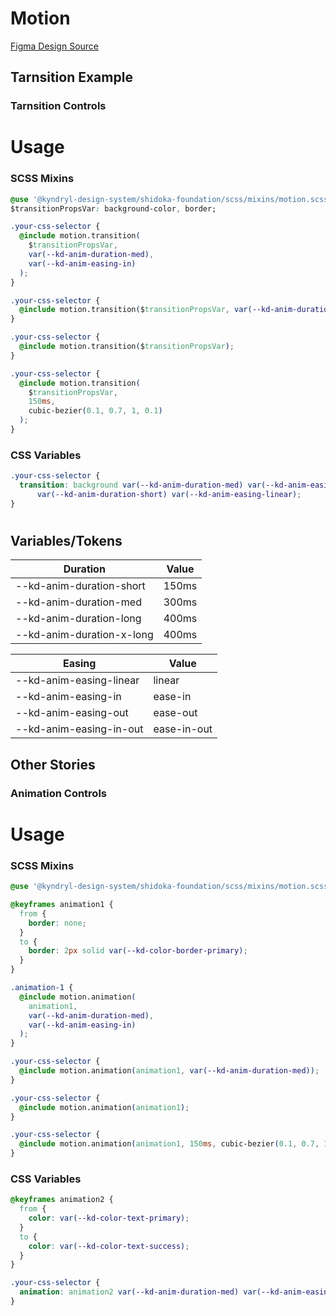 
<Meta of={MotionStories} />

# Motion

[Figma Design Source](https://www.figma.com/file/5TqtPa7KWfhJbQv6ELnbqf/Foundation?node-id=72%3A17784&mode=dev)

## Tarnsition Example

<Canvas>
  <Story of={MotionStories.Transition} />
</Canvas>

### Tarnsition Controls

<Controls of={MotionStories.Transition} />

# Usage

### SCSS Mixins

```css
@use '@kyndryl-design-system/shidoka-foundation/scss/mixins/motion.scss';
$transitionPropsVar: background-color, border;

.your-css-selector {
  @include motion.transition(
    $transitionPropsVar,
    var(--kd-anim-duration-med),
    var(--kd-anim-easing-in)
  );
}

.your-css-selector {
  @include motion.transition($transitionPropsVar, var(--kd-anim-duration-med));
}

.your-css-selector {
  @include motion.transition($transitionPropsVar);
}

.your-css-selector {
  @include motion.transition(
    $transitionPropsVar,
    150ms,
    cubic-bezier(0.1, 0.7, 1, 0.1)
  );
}
```

### CSS Variables

```css
.your-css-selector {
  transition: background var(--kd-anim-duration-med) var(--kd-anim-easing-in), border
      var(--kd-anim-duration-short) var(--kd-anim-easing-linear);
}
```

#

## Variables/Tokens

| Duration                  | Value |
| ------------------------- | ----- |
| --kd-anim-duration-short  | 150ms |
| --kd-anim-duration-med    | 300ms |
| --kd-anim-duration-long   | 400ms |
| --kd-anim-duration-x-long | 400ms |

| Easing                  | Value       |
| ----------------------- | ----------- |
| --kd-anim-easing-linear | linear      |
| --kd-anim-easing-in     | ease-in     |
| --kd-anim-easing-out    | ease-out    |
| --kd-anim-easing-in-out | ease-in-out |

##

## Other Stories

<Stories />

### Animation Controls

<Controls of={MotionStories.Animation} />

# Usage

### SCSS Mixins

```css
@use '@kyndryl-design-system/shidoka-foundation/scss/mixins/motion.scss';

@keyframes animation1 {
  from {
    border: none;
  }
  to {
    border: 2px solid var(--kd-color-border-primary);
  }
}

.animation-1 {
  @include motion.animation(
    animation1,
    var(--kd-anim-duration-med),
    var(--kd-anim-easing-in)
  );
}

.your-css-selector {
  @include motion.animation(animation1, var(--kd-anim-duration-med));
}

.your-css-selector {
  @include motion.animation(animation1);
}

.your-css-selector {
  @include motion.animation(animation1, 150ms, cubic-bezier(0.1, 0.7, 1, 0.1));
}
```

### CSS Variables

```css
@keyframes animation2 {
  from {
    color: var(--kd-color-text-primary);
  }
  to {
    color: var(--kd-color-text-success);
  }
}

.your-css-selector {
  animation: animation2 var(--kd-anim-duration-med) var(--kd-anim-easing-in);
}
```
